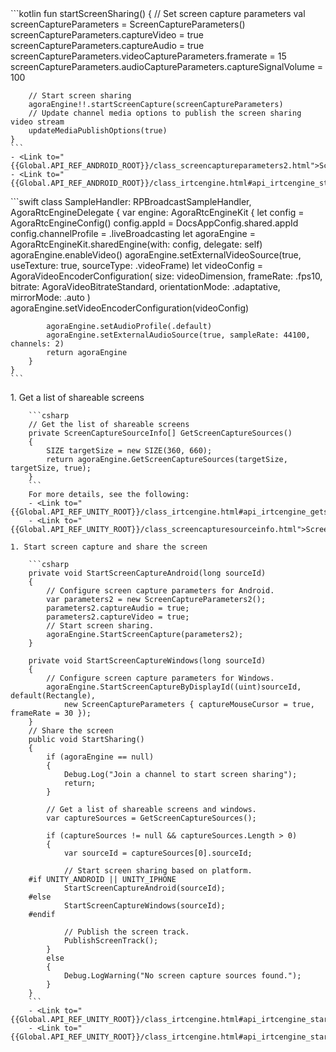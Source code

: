 <PlatformWrapper platform="android">
    ```kotlin
    fun startScreenSharing() {
        // Set screen capture parameters
        val screenCaptureParameters = ScreenCaptureParameters()
        screenCaptureParameters.captureVideo = true
        screenCaptureParameters.captureAudio = true
        screenCaptureParameters.videoCaptureParameters.framerate = 15
        screenCaptureParameters.audioCaptureParameters.captureSignalVolume = 100

        // Start screen sharing
        agoraEngine!!.startScreenCapture(screenCaptureParameters)
        // Update channel media options to publish the screen sharing video stream
        updateMediaPublishOptions(true)
    }    
    ```
    - <Link to="{{Global.API_REF_ANDROID_ROOT}}/class_screencaptureparameters2.html">ScreenCaptureParameters</Link>
    - <Link to="{{Global.API_REF_ANDROID_ROOT}}/class_irtcengine.html#api_irtcengine_startscreencapture">startScreenCapture</Link>
</PlatformWrapper>
<PlatformWrapper platform="ios">
    ```swift
    class SampleHandler: RPBroadcastSampleHandler, AgoraRtcEngineDelegate {
        var engine: AgoraRtcEngineKit {
            let config = AgoraRtcEngineConfig()
            config.appId = DocsAppConfig.shared.appId
            config.channelProfile = .liveBroadcasting
            let agoraEngine = AgoraRtcEngineKit.sharedEngine(with: config, delegate: self)
            agoraEngine.enableVideo()
            agoraEngine.setExternalVideoSource(true, useTexture: true, sourceType: .videoFrame)
            let videoConfig = AgoraVideoEncoderConfiguration(
                size: videoDimension, frameRate: .fps10, bitrate: AgoraVideoBitrateStandard,
                orientationMode: .adaptative, mirrorMode: .auto
            )
            agoraEngine.setVideoEncoderConfiguration(videoConfig)

            agoraEngine.setAudioProfile(.default)
            agoraEngine.setExternalAudioSource(true, sampleRate: 44100, channels: 2)
            return agoraEngine
        }
    }
    ```
</PlatformWrapper>
<PlatformWrapper platform="unity">
    1. Get a list of shareable screens

        ```csharp
        // Get the list of shareable screens
        private ScreenCaptureSourceInfo[] GetScreenCaptureSources()
        {
            SIZE targetSize = new SIZE(360, 660);
            return agoraEngine.GetScreenCaptureSources(targetSize, targetSize, true);
        }
        ```
        For more details, see the following:
        - <Link to="{{Global.API_REF_UNITY_ROOT}}/class_irtcengine.html#api_irtcengine_getscreencapturesources">GetScreenCaptureSources</Link>
        - <Link to="{{Global.API_REF_UNITY_ROOT}}/class_screencapturesourceinfo.html">ScreenCaptureSourceInfo</Link>

    1. Start screen capture and share the screen

        ```csharp
        private void StartScreenCaptureAndroid(long sourceId)
        {
            // Configure screen capture parameters for Android.
            var parameters2 = new ScreenCaptureParameters2();
            parameters2.captureAudio = true;
            parameters2.captureVideo = true;
            // Start screen sharing.
            agoraEngine.StartScreenCapture(parameters2);
        }

        private void StartScreenCaptureWindows(long sourceId)
        {
            // Configure screen capture parameters for Windows.
            agoraEngine.StartScreenCaptureByDisplayId((uint)sourceId, default(Rectangle),
                new ScreenCaptureParameters { captureMouseCursor = true, frameRate = 30 });
        }
        // Share the screen
        public void StartSharing()
        {
            if (agoraEngine == null)
            {
                Debug.Log("Join a channel to start screen sharing");
                return;
            }

            // Get a list of shareable screens and windows.
            var captureSources = GetScreenCaptureSources();

            if (captureSources != null && captureSources.Length > 0)
            {
                var sourceId = captureSources[0].sourceId;

                // Start screen sharing based on platform.
        #if UNITY_ANDROID || UNITY_IPHONE
                StartScreenCaptureAndroid(sourceId);
        #else
                StartScreenCaptureWindows(sourceId);
        #endif

                // Publish the screen track.
                PublishScreenTrack();
            }
            else
            {
                Debug.LogWarning("No screen capture sources found.");
            }
        }
        ```
        - <Link to="{{Global.API_REF_UNITY_ROOT}}/class_irtcengine.html#api_irtcengine_startscreencapturebydisplayid">StartScreenCaptureByDisplayId</Link>
        - <Link to="{{Global.API_REF_UNITY_ROOT}}/class_irtcengine.html#api_irtcengine_startscreencapture">StartScreenCapture</Link>
</PlatformWrapper>